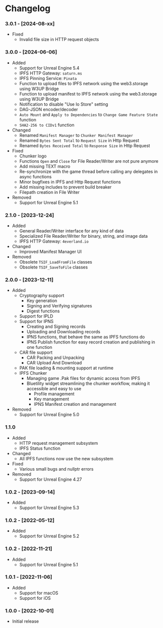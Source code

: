
# Changelog

### 3.0.1 - [2024-08-xx]
- Fixed
    - Invalid file size in HTTP request objects

### 3.0.0 - [2024-06-06]
- Added
    - Support for Unreal Engine 5.4
    - IPFS HTTP Gateway: `saturn.ms`
    - IPFS Pinning Service: `Pinata`
    - Function to upload files to IPFS network using the web3.storage using W3UP Bridge
    - Function to upload manifest to IPFS network using the web3.storage using W3UP Bridge
    - Notification to disable "Use Io Store" setting
    - DAG-JSON encoder/decoder
    - `Auto Mount` and `Apply to Dependencies` to `Change Game Feature State` function
    - `SHA2-256 to CIDv1` function
- Changed
    - Renamed `Manifest Manager` to `Chunker Manifest Manager`
    - Renamed `Bytes Sent Total` to `Request Size` in Http Request
    - Renamed `Bytes Received Total` to `Response Size` in Http Request
- Fixed
    - Chunker logo
    - Functions `Open` and `Close` for File Reader/Writer are not pure anymore
    - Add missing TEXT macro
    - Re-synchronize with the game thread before calling any delegates in async functions
    - Minor bugfixes in IPFS and Http Request functions
    - Add missing includes to prevent build breaker
    - Filepath creation in File Writer
- Removed
    - Support for Unreal Engine 5.1

### 2.1.0 - [2023-12-24]
- Added
    - General Reader/Writer interface for any kind of data
    - Specialized File Reader/Writer for binary, string, and image data
    - IPFS HTTP Gateway: `4everland.io`
- Changed
    - Improved Manifest Manager UI
- Removed
    - Obsolete `TSIF_LoadFromFile` classes
    - Obsolete `TSIF_SaveToFile` classes

### 2.0.0 - [2023-12-11]
- Added
    - Cryptography support
        - Key generation
        - Signing and Verifying signatures
        - Digest functions
    - Support for IPLD
    - Support for IPNS
        - Creating and Signing records
        - Uploading and Downloading records
        - IPNS functions, that behave the same as IPFS functions do
        - IPNS Publish function for easy record creation and publishing in one function
    - CAR file support
        - CAR Packing and Unpacking
        - CAR Upload And Download
    - PAK file loading & mounting support at runtime
    - IPFS Chunker
        - Managing game .Pak files for dynamic access from IPFS
        - Bluetility widget streamlining the chunker workflow, making it accessible and easy to use
            - Profile management
            - Key management
            - IPNS Manifest creation and management
- Removed
  - Support for Unreal Engine 5.0

### 1.1.0
- Added
    - HTTP request management subsystem
    - IPFS Status function
- Changed
    - All IPFS functions now use the new subsystem
- Fixed
    - Various small bugs and nullptr errors
- Removed
    - Support for Unreal Engine 4.27

### 1.0.2 - [2023-09-14]
- Added
    - Support for Unreal Engine 5.3

### 1.0.2 - [2022-05-12]
- Added
    - Support for Unreal Engine 5.2

### 1.0.2 - [2022-11-21]
- Added
    - Support for Unreal Engine 5.1

### 1.0.1 - [2022-11-06]
- Added
    - Support for macOS
    - Support for iOS

### 1.0.0 - [2022-10-01]
- Initial release
